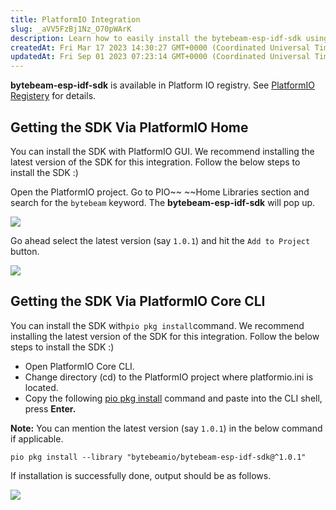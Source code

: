 ```yaml
---
title: PlatformIO Integration
slug: _aVV5FzBj1Nz_O70pWArK
description: Learn how to easily install the bytebeam-esp-idf-sdk using PlatformIO with this comprehensive document. Follow step-by-step instructions using either the intuitive PlatformIO GUI or the convenient PlatformIO Core CLI. Ensure a smooth installation by choos
createdAt: Fri Mar 17 2023 14:30:27 GMT+0000 (Coordinated Universal Time)
updatedAt: Fri Sep 01 2023 07:23:14 GMT+0000 (Coordinated Universal Time)
---
```


**bytebeam-esp-idf-sdk** is available in Platform IO registry. See [PlatformIO Registery](https://registry.platformio.org/libraries/bytebeamio/bytebeam-esp-idf-sdk) for details.

## Getting the SDK Via PlatformlO Home

You can install the SDK with PlatformIO GUI. We recommend installing the latest version of the SDK for this integration. Follow the below steps to install the SDK :)

Open the PlatformIO project. Go to PIO~~ ~~Home Libraries section and search for the `bytebeam` keyword. The **bytebeam-esp-idf-sdk** will pop up.&#x20;

![](/assets/Ejhn3Yei8B6xZ0LmcdlQv_four-c.png)

Go ahead select the latest version (say `1.0.1`) and hit the `Add to Project` button.

![](/assets/Rt7e2Z396GchBhAtykPt8_five-c.png)

## Getting the SDK Via PlatformlO Core CLI

You can install the SDK with`pio pkg install`command. We recommend installing the latest version of the SDK for this integration. Follow the below steps to install the SDK :)

- Open PlatformIO Core CLI.
- Change directory (cd) to the PlatformIO project where platformio.ini is located.
- Copy the following [pio pkg install](https://docs.platformio.org/en/latest/core/userguide/pkg/cmd_install.html) command and paste into the CLI shell, press **Enter.**

**Note:** You can mention the latest version (say `1.0.1`) in the below command if applicable.

```shell
pio pkg install --library "bytebeamio/bytebeam-esp-idf-sdk@^1.0.1"
```

If installation is successfully done, output should be as follows.

![](/assets/9iUEDo2sWBP0j7Rq-9RNR_image.png)

